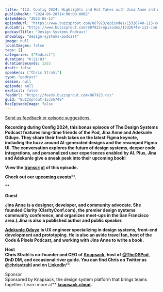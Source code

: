 ```yaml
---
title: "113. Config 2024: Highlights and Hot Takes with Jina Anne and Adekunle Oduye"
publishedAt: "2024-06-28T14:00:00.000Z"
dateAdded: "2025-06-13"
episodeUrl: "https://www.buzzsprout.com/887923/episodes/15326748-113-config-2024-highlights-and-hot-takes-with-jina-anne-and-adekunle-oduye.mp3"
audioUrl: "https://www.buzzsprout.com/887923/episodes/15326748-113-config-2024-highlights-and-hot-takes-with-jina-anne-and-adekunle-oduye.mp3"
podcastTitle: "Design Systems Podcast"
showSlug: "design-systems-podcast"
image: null
localImages: false
tags: []
categories: ["Podcast"]
duration: "0:21:03"
durationSeconds: 1263
draft: false
speakers: ["Chris Strahl"]
type: "podcast"
season: null
episode: null
explicit: false
feedUrl: "https://feeds.buzzsprout.com/887923.rss"
guid: "Buzzsprout-15326748"
hasEpisodeImage: false
---
```

[Send us feedback or episode suggestions.](https://www.buzzsprout.com/twilio/text_messages/887923/open_sms)

**Recording during Config 2024, this bonus episode of The Design Systems Podcast features long-time friends of the Pod, Jina Anne and Adekunle Oduye. They share their fresh takes on the latest Figma keynote, including the buzz around AI-generated designs and the revamped Figma UI. The conversation explores the future of design systems, deeper code integrations, and personalized user experiences enabled by AI. Plus, Jina and Adekunle give a sneak peek into their upcoming book!** 

**View the** [**transcript**](https://docs.google.com/document/d/1tK-WZ-VZwvWUOhsUXy7NN-3DcXclooz8BUxT8jFq3fY/edit?usp=sharing) **of this episode.**

**Check out our** [**upcoming events**](https://www.knapsack.cloud/events)**.  
  
**  

**Guest**

[**Jina Anne**](https://www.linkedin.com/in/sushiandrobots/) **is a designer, developer, and community advocate. She founded Clarity (ClarityConf.com), the premier design systems community conference, and organizes meet-ups in the San Francisco area.).Jina is also a published author and public speaker.** 

[**Adekunle Oduye**](https://www.linkedin.com/in/adekunleoduye/) **is UX engineer specializing in design systems, front-end development and prototyping. He is also an avide travel fan, host of the Code & Pixels Podcast, and working with Jina Anne to write a book.** 

**Host  
Chris Strahl is co-founder and CEO of** [**Knapsack**](https://www.knapsack.cloud/)**, host of** [**@TheDSPod**](https://twitter.com/thedspod)**, DnD DM, and occasional river guide. You can find Chris on Twitter as** [**@chrisstrahl**](https://twitter.com/chrisstrahl) **and on** [**LinkedIn**](https://www.linkedin.com/in/chrisstrahl/)**.  
  
Sponsor  
Sponsored by Knapsack, the design system platform that brings teams together. Learn more at** [**knapsack.cloud**](https://www.knapsack.cloud/?utm_source=podcast)**.**
